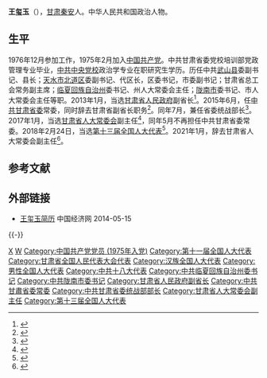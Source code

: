 '''王玺玉'''（{{bd|1957年|3月||catIdx=W王}}），[[甘肃|甘肃]][[秦安|秦安]]人。中华人民共和国政治人物。

== 生平==
1976年12月参加工作，1975年2月加入[[中国共产党|中国共产党]]。中共甘肃省委党校培训部党政管理专业毕业，[[中共中央党校|中共中央党校]]政治学专业在职研究生学历。历任中共[[武山县|武山县]]委副书记、县长；[[天水市|天水市]][[北道区|北道区]]委副书记、代区长，区委书记，市委副书记；甘肃省总工会常务副主席；[[临夏回族自治州|临夏回族自治州]]委书记、州人大常委会主任；[[陇南市|陇南市]]委书记、市人大常委会主任等职。2013年1月，当选[[甘肃省人民政府|甘肃省人民政府]]副省长<ref>{{cite web|accessdate=2013-05-01|url=http://news.ifeng.com/mainland/special/2013difanglianghui/content-4/detail_2013_02/10/22101579_0.shtml|title=甘肃新任副省长王玺玉简历|publisher=[[凤凰网|凤凰网]]|archive-date=2013-03-24|archive-url=https://web.archive.org/web/20130324194026/http://news.ifeng.com/mainland/special/2013difanglianghui/content-4/detail_2013_02/10/22101579_0.shtml|dead-url=no}}</ref>。2015年6月，任[[中共甘肃省委|中共甘肃省委]]常委，同时辞去甘肃省副省长职务<ref>{{cite web|title=甘肃省党政领导连续调整 省委常委补齐13人|url=http://www.chinanews.com/gn/2015/06-26/7369138.shtml|accessdate=2015-06-26|publisher=中国经济网|archive-date=2015-06-27|archive-url=https://web.archive.org/web/20150627073928/http://www.chinanews.com/gn/2015/06-26/7369138.shtml|dead-url=no}}</ref>。同年7月，兼任省委统战部长<ref>{{cite web|url=http://www.thepaper.cn/newsDetail_forward_1360028|title=甘肃新任省委常委王玺玉已兼任省委统战部长，补缺冉万祥|publisher=澎湃新闻网|accessdate=2015-08-03|archive-date=2015-08-06|archive-url=https://web.archive.org/web/20150806083615/http://www.thepaper.cn/newsDetail_forward_1360028|dead-url=no}}</ref>。2017年1月，当选[[甘肃省人大常委会|甘肃省人大常委会]]副主任<ref>{{cite news|title=甘肃省委常委李建华、王玺玉当选省人大常委会副主任|url=http://www.thepaper.cn/newsDetail_forward_1599997|accessdate=2017-02-05|work=澎湃新闻|archive-date=2017-02-06|archive-url=https://web.archive.org/web/20170206105636/http://www.thepaper.cn/newsDetail_forward_1599997|dead-url=no}}</ref>，同年5月不再担任中共甘肃省委常委。2018年2月24日，当选[[第十三届全国人大代表|第十三届全国人大代表]]<ref>{{Cite web|title=（受权发布）中华人民共和国第十三届全国人民代表大会代表名单-中新网|url=http://www.chinanews.com/gn/2018/02-25/8453959.shtml|accessdate=2021-02-13|work=中新网|archive-date=2018-02-27|archive-url=https://web.archive.org/web/20180227031724/http://www.chinanews.com/gn/2018/02-25/8453959.shtml|dead-url=no}}</ref>。2021年1月，辞去甘肃省人大常委会副主任<ref>{{cite web|title=王玺玉辞任甘肃省人大常委会副主任 张建昌辞任秘书长|url=http://district.ce.cn/newarea/sddy/202101/27/t20210127_36263810.shtml|accessdate=2021-01-27|publisher=中国经济网|archive-date=2022-01-11|archive-url=https://web.archive.org/web/20220111055356/http://district.ce.cn/newarea/sddy/202101/27/t20210127_36263810.shtml|dead-url=no}}</ref>。

==参考文献==
{{reflist|3}}
==外部链接==
*[http://district.ce.cn/zt/rwk/sf/gs/rs/201206/01/t20120601_1268903.shtml 王玺玉简历] {{Wayback|url=http://district.ce.cn/zt/rwk/sf/gs/rs/201206/01/t20120601_1268903.shtml |date=20140517164624 }} 中国经济网 2014-05-15

{{-}}
{{start box}}
{{s-ppo|cpc}}
{{s-before|[[冉万祥|冉万祥]]}}
{{s-title|[[中国共产党甘肃省委员会|中国共产党甘肃省委员会]]统一战线工作部部长|2015年7月－2017年5月}}
{{s-after|[[马廷礼|马廷礼]]}}
{{s-before|[[王义|王义]]}}
{{s-title|[[中国共产党陇南市委员会|中国共产党陇南市委员会]]书记|2009年2月－2013年4月}}
{{s-after|[[孙雪涛|孙雪涛]]}}
{{s-before|[[姜信治|姜信治]]}}
{{s-title|[[中国共产党临夏回族自治州委员会|中国共产党临夏回族自治州委员会]]书记|2006年3月－2009年2月}}
{{s-after|[[冉万祥|冉万祥]]}}
{{s-gov|prc}}
{{s-before|[[虞海燕|虞海燕]]}}
{{s-title|[[甘肃省人民政府|甘肃省人民政府]]副省长|2013年1月－2015年6月}}
{{s-after|[[杨子兴|杨子兴]]}}
{{end box}}
{{DEFAULTSORT:W王}}
[[Category:王姓|X]]
[[Category:秦安人|W]]
[[Category:中国共产党党员_(1975年入党)|Category:中国共产党党员 (1975年入党)]]
[[Category:第十一届全国人大代表|Category:第十一届全国人大代表]]
[[Category:甘肃省全国人民代表大会代表|Category:甘肃省全国人民代表大会代表]]
[[Category:汉族全国人大代表|Category:汉族全国人大代表]]
[[Category:男性全国人大代表|Category:男性全国人大代表]]
[[Category:中共十八大代表|Category:中共十八大代表]]
[[Category:中共临夏回族自治州委书记|Category:中共临夏回族自治州委书记]]
[[Category:中共陇南市委书记|Category:中共陇南市委书记]]
[[Category:甘肃省人民政府副省长|Category:甘肃省人民政府副省长]]
[[Category:中共甘肅省委常委|Category:中共甘肅省委常委]]
[[Category:中共甘肃省委统战部部长|Category:中共甘肃省委统战部部长]]
[[Category:甘肃省人大常委会副主任|Category:甘肃省人大常委会副主任]]
[[Category:第十三届全国人大代表|Category:第十三届全国人大代表]]